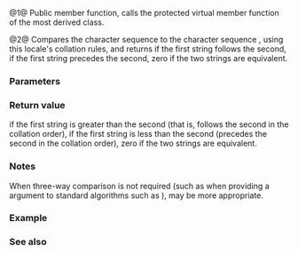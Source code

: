 {{cpp/locale/collate/title|compare|do_compare}}
{{cpp/locale/collate/navbar}}
{{dcl begin}}
{{dcl header|locale}}
{{dcl|num=1|1=
public:
int compare( const CharT* low1, const CharT* high1,
             const CharT* low2, const CharT* high2 ) const;
}}
{{dcl|num=2|1=
protected:
virtual int do_compare( const CharT* low1, const CharT* high1,
                        const CharT* low2, const CharT* high2 ) const;
}}
{{dcl end}}

@1@ Public member function, calls the protected virtual member function {{tt|do_compare}} of the most derived class.

@2@ Compares the character sequence {{range|low1|high1}} to the character sequence {{range|low2|high2}}, using this locale's collation rules, and returns {{c|1}} if the first string follows the second, {{c|-1}} if the first string precedes the second, zero if the two strings are equivalent.

===Parameters===
{{par begin}}
{{par|low1|pointer to the first character of the first string}}
{{par|high1|one past the end pointer for the first string}}
{{par|low2|pointer to the first character of the second string}}
{{par|high2|one past the end pointer for the second string}}
{{par end}}

===Return value===
{{c|1}} if the first string is greater than the second (that is, follows the second in the collation order), {{c|-1}} if the first string is less than the second (precedes the second in the collation order), zero if the two strings are equivalent.

===Notes===
When three-way comparison is not required (such as when providing a {{tt|Compare}} argument to standard algorithms such as {{lc|std::sort}}), {{ltt|cpp/locale/locale/operator()|std::locale::operator()}} may be more appropriate.

{{cpp/locale/collate/collation_note}}

===Example===
{{example
|code=
#include &lt;iostream&gt;
#include &lt;locale&gt;
#include &lt;string&gt;

template&lt;typename CharT&gt;
void try_compare(const std::locale&amp; l, const CharT* p1, const CharT* p2)
{
    auto&amp; f = std::use_facet&lt;std::collate&lt;CharT&gt;&gt;(l);

    std::basic_string&lt;CharT&gt; s1(p1), s2(p2);
    if (f.compare(&amp;s1[0], &amp;s1[0] + s1.size(),
                  &amp;s2[0], &amp;s2[0] + s2.size()) &lt; 0)
        std::wcout &lt;&lt; p1 &lt;&lt; " before " &lt;&lt; p2 &lt;&lt; '\n';
    else
        std::wcout &lt;&lt; p2 &lt;&lt; " before " &lt;&lt; p1 &lt;&lt; '\n';
}

int main()
{
    std::locale::global(std::locale("en_US.utf8"));
    std::wcout.imbue(std::locale());

    std::wcout &lt;&lt; "In the American locale: ";
    try_compare(std::locale(), "hrnec", "chrt");
    std::wcout &lt;&lt; "In the Czech locale: ";
    try_compare(std::locale("cs_CZ.utf8"), "hrnec", "chrt");

    std::wcout &lt;&lt; "In the American locale: ";
    try_compare(std::locale(), L"år", L"ängel");
    std::wcout &lt;&lt; "In the Swedish locale: ";
    try_compare(std::locale("sv_SE.utf8"), L"år", L"ängel");
}
|output=
In the American locale: chrt before hrnec
In the Czech locale: hrnec before chrt
In the American locale: ängel before år
In the Swedish locale: år before ängel
}}

===See also===
{{dsc begin}}
{{dsc inc|cpp/string/byte/dsc strcoll}}
{{dsc inc|cpp/string/wide/dsc wcscoll}}
{{dsc inc|cpp/locale/locale/dsc operator()}}
{{dsc end}}

{{langlinks|de|es|fr|it|ja|pt|ru|zh}}